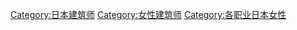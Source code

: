 [[Category:日本建筑师|Category:日本建筑师]]
[[Category:女性建筑师|Category:女性建筑师]]
[[Category:各职业日本女性|Category:各职业日本女性]]